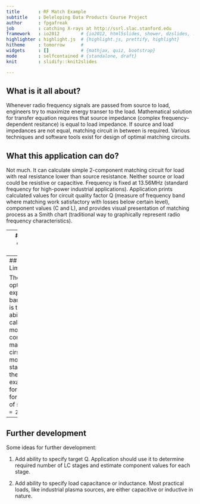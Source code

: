 ```yaml
---
title       : RF Match Example
subtitle    : Deleloping Data Products Course Project
author      : fpgafreak
job         : catching X-rays at http://ssrl.slac.stanford.edu
framework   : io2012        # {io2012, html5slides, shower, dzslides, ...}
highlighter : highlight.js  # {highlight.js, prettify, highlight}
hitheme     : tomorrow      # 
widgets     : []            # {mathjax, quiz, bootstrap}
mode        : selfcontained # {standalone, draft}
knit        : slidify::knit2slides

---
```

## What is it all about?

Whenever radio frequency signals are passed from source to load, engineers try to maximize energy transer to the load. Mathematical solution for transfer equation requires that source impedance (complex frequency-dependent resitance) is equal to load impedance. If source and load impedances are not equal, matching circuit in between is required. Various techniques and software tools exist for design of optimal matching circuits.

## What this application can do?

Not much. It can calculate simple 2-component matching circuit for load with real resistance lower than source resistance. Neither source or load could be resistive or capacitive. Frequency is fixed at 13.56MHz (standard frequency for high-power industrial applications). Application prints calculated values for circuit quality factor Q (measure of frequency band where matching work satisfactory with losses below certain level), component values (C and L), and provides visual presentation of matching process as a Smith chart (traditional way to graphically represent radio frequency characteristics).

---
## How does it work?

It uses well known equations to
1) increase low load resistance by adding series inductor (L) and
2) make the circuit resonant at working frequency by adding parallel capacitor (C)

Note that Q is simply defined by a ratio of source and load resistances `"R_s/R_l"`. For higher ratios, Q may become too high and result in  bandwidth that is too narrow:
```r
  R_s <- 100
  R_l <- 1
  Q <- sqrt(R_s/R_l - 1)
  print(Q)
```

---
## Limitations

The only option to expand the bandwidth is to add ability to calculate more complicated matching cirsuits with more LC stages. In the same example, for example for number of stages `n = 2`:
```r
  R_s <- 100
  R_l <- 1
  n <- 2
  Q <- sqrt((R_s/R_l)^(1/n) - 1)
  print(Q)
```

---
## Further development

Some ideas for further development:

1. Add ability to specify target Q. Application should use it to determine required number of LC stages and estimate component values for each stage.

2. Add ability to specify load capacitance or inductance. Most practical loads, like industrial plasma sources, are either capacitive or inductive in nature.
